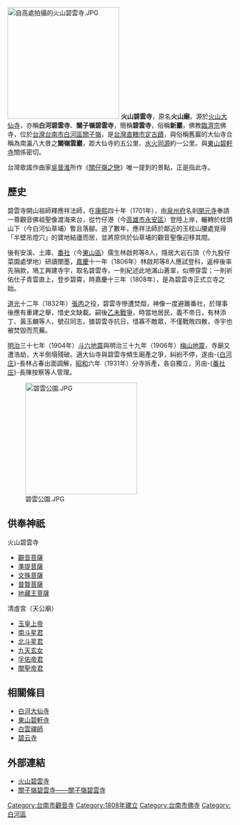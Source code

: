 {{NoteTA
|1=zh:庄,zh-hant:庄;}}
{{coord|23.325237|120.480828|display=title}}
{{東亞廟宇
| name = 火山碧雲寺
| img = File:Biyun Temple.JPG
| img_capt = 火山碧雲寺
| image_width = 300px
| location = {{TW}}[[臺南市|臺南市]][[白河區|白河區]]仙草里火山路1號
| god = [[觀音菩薩|觀音菩薩]]
| type =
| struct =
| open_year = {{QING}}[[嘉慶|嘉慶]]十三年（1808年）
| cere_date =
}}

{{tw monument
|name = 關子嶺碧雲寺
|formername =
|image = 火山碧雲寺正殿.jpg
|imagename = 火山碧雲寺正殿
|othername =
|formalname =
|level = 直轄市定古蹟
|class = 寺廟
|time = {{QIN}}嘉慶十三年（1808年）
|location = {{TWN}}臺南市白河區仙草里
|open =
|cost =
|website =
}}
[[File:自高處拍攝的火山碧雲寺.JPG|250px]]
'''火山碧雲寺'''，原名'''火山廟'''，源於[[火山大仙寺|火山大仙寺]]，亦稱'''白河碧雲寺'''、'''關子嶺碧雲寺'''，簡稱'''碧雲寺'''，俗稱'''新巖'''，佛教[[臨濟宗|臨濟宗]]佛寺，位於[[台灣|台灣]][[台南市|台南市]][[白河區|白河區]][[關子嶺|關子嶺]]，是[[台灣古蹟列表|台灣直轄市定古蹟]]，與俗稱舊巖的大仙寺合稱為南瀛八大景之'''關嶺雲巖'''，距大仙寺約五公里、[[水火同源|水火同源]]約一公里。與[[東山碧軒寺|東山碧軒寺]]關係密切。

台灣歌謠作曲家[[吳晉淮|吳晉淮]]所作《[[關仔嶺之戀|關仔嶺之戀]]》唯一提到的景點，正是指此寺。

==歷史==
碧雲寺開山祖師釋應祥法師，在[[康熙|康熙]]四十年（1701年），由[[泉州府|泉州府]]名剎[[開元寺_(泉州)|開元寺]]奉請一尊觀音佛祖聖像渡海來台，從竹仔港（今[[高雄市|高雄市]][[永安區|永安區]]）登陸上岸，輾轉於枕頭山下（今白河仙草埔）暫且落腳。過了數年，應祥法師於鄰近的玉枕山腰處覓得「半壁吊燈穴」的寶地結廬而居，並將原供於仙草埔的觀音聖像迎移其間。

後有安溪、土庫、[[番社_(臺南市東山區大字)|番社]]（今[[東山區_(臺南市)|東山區]]）儒生林啟邦等8人，隱居大岩石頂（今九股仔菜園處學地）研讀闈墨，[[嘉慶|嘉慶]]十一年（1806年）林啟邦等8人應試登科，返梓後率先捐款，鳩工興建寺宇，取名碧雲寺，一則紀述此地滿山蒼翠，似帶穿雲；一則祈佑仕子青雲直上，登步碧霄，時嘉慶十三年（1808年），是為碧雲寺正式立寺之始。

[[道光|道光]]十二年（1832年）[[張丙|張丙]]之役，碧雲寺慘遭焚燬，神像一度避難番社，於理事後應有重建之舉，惜史文缺載。嗣後[[乙未戰爭|乙未戰爭]]，時當地居民，義不帝日，有林添丁、黃玉麟等人，號召同志，據碧雲寺抗日，惜寡不敵眾，不僅戰敗四散，寺宇也被焚毀而荒蕪。

[[明治|明治]]三十七年（1904年）[[1904年斗六地震|斗六地震]]與明治三十九年（1906年）[[1906年梅山地震|梅山地震]]，寺廟又遭浩劫，大半倒塌殘破。適大仙寺與碧雲寺頻生廟產之爭，糾紛不停，遂由-{[[白河庄|白河庄]]}-長林占春出面調解，[[昭和|昭和]]六年（1931年）分寺拆產，各自獨立，另由-{[[番社庄|番社庄]]}-長陳按察等人管理。

[[File:碧雲公園.JPG|250px]]

==供奉神祇==
火山碧雲寺
*[[觀音菩薩|觀音菩薩]]
*[[準提菩薩|準提菩薩]]
*[[文殊菩薩|文殊菩薩]]
*[[普賢菩薩|普賢菩薩]]
*[[地藏王菩薩|地藏王菩薩]]

清虛宮（天公廟）
*[[玉皇上帝|玉皇上帝]]
*[[南斗星君|南斗星君]]
*[[北斗星君|北斗星君]]
*[[九天玄女|九天玄女]]
*[[孚佑帝君|孚佑帝君]]
*[[關聖帝君|關聖帝君]]

==相關條目==
*[[白河大仙寺|白河大仙寺]]
*[[東山碧軒寺|東山碧軒寺]]
*[[白雲禪師|白雲禪師]]
*[[碧云寺|碧云寺]]

==外部連結==
{{commons category|Huoshan Biyun Temple}}
*[http://www.bys.org.tw/ 火山碧雲寺] {{Wayback|url=http://www.bys.org.tw/ |date=20120203025007 }}
*[https://nchdb.boch.gov.tw/assets/advanceSearch/monument/19980213000002 關子嶺碧雲寺——關子嶺碧雲寺] {{Wayback|url=https://nchdb.boch.gov.tw/assets/advanceSearch/monument/19980213000002 |date=20200809190719 }}

{{台灣直轄市定古蹟}}
{{臺南市古蹟}}
{{臺灣宗教百景}}

[[Category:台南市觀音寺|Category:台南市觀音寺]]
[[Category:1808年建立|Category:1808年建立]]
[[Category:台南市佛寺|Category:台南市佛寺]]
[[Category:白河區|Category:白河區]]